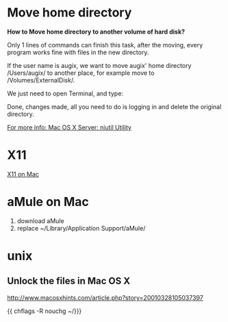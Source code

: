= Move home directory =
<b>How to Move home directory to another volume of hard disk?</b>

Only 1 lines of commands can finish this task, after the moving, every program works fine with files in the new directory.

If the user name is augix, we want to move augix' home directory /Users/augix/ to another place, for example move to /Volumes/ExternalDisk/.

We just need to open Terminal, and type:

{{{class="brush: bash"
sudo niutil -createprop / /Users/augix home /Volumes/ExternalDisk/augix
}}}

Done, changes made, all you need to do is logging in and delete the original directory.

[http://docs.info.apple.com/article.html?artnum=30760 For more info: Mac OS X Server: niutil Utility]



= X11 =
[[X11 on Mac]]

= aMule on Mac =
#download aMule
#replace ~/Library/Application Support/aMule/


= unix =

== Unlock the files in Mac OS X ==

http://www.macosxhints.com/article.php?story=20010328105037397

{{
chflags -R nouchg ~/}}}
